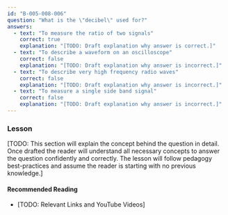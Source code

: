 ```yaml
---
id: "B-005-008-006"
question: "What is the \"decibel\" used for?"
answers:
  - text: "To measure the ratio of two signals"
    correct: true
    explanation: "[TODO: Draft explanation why answer is correct.]"
  - text: "To describe a waveform on an oscilloscope"
    correct: false
    explanation: "[TODO: Draft explanation why answer is incorrect.]"
  - text: "To describe very high frequency radio waves"
    correct: false
    explanation: "[TODO: Draft explanation why answer is incorrect.]"
  - text: "To measure a single side band signal"
    correct: false
    explanation: "[TODO: Draft explanation why answer is incorrect.]"
---
```


### Lesson

[TODO: This section will explain the concept behind the question in detail. Once drafted the reader will understand all necessary concepts to answer the question confidently and correctly. The lesson will follow pedagogy best-practices and assume the reader is starting with no previous knowledge.]

#### Recommended Reading

- [TODO: Relevant Links and YouTube Videos]
